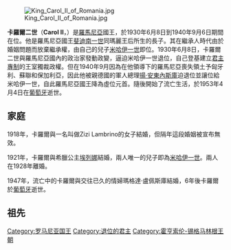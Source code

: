 {{Infobox royalty
| name            = 卡羅爾二世
| image           = Carol al II-lea.jpg
| image_size      = 250px
| reign           = 1930年6月8日-1940年9月6日（{{age in years and days|1930|6|8|1940|9|6|age=no}}）
| predecessor     = [[米哈伊一世|米哈伊一世]]
| successor       = [[米哈伊一世|米哈伊一世]]
| succession      = [[羅馬尼亞國王|羅馬尼亞國王]]
| regent          = {{List collapsed|title=''See list''|1=[[Gheorghe_Mironescu|Gheorghe Mironescu]],<br/>[[尤柳·马纽|尤柳·马纽]],<br/>[[Nicolae_Iorga|Nicolae Iorga]],<br/>[[Alexandru_Vaida-Voevod|Alexandru Vaida-Voevod]],<br/>[[Ion_G._Duca|Ion G. Duca]],<br/>[[Constantin_Angelescu|Constantin Angelescu]],<br/>[[格奥尔基·塔塔内斯库|格奥尔基·塔塔内斯库]],<br/>[[Octavian_Goga|Octavian Goga]],<br/>[[Miron_Cristea|Miron Cristea]],<br/>[[Armand_Călinescu|Armand Călinescu]],<br/>[[Gheorghe_Argeşanu|Gheorghe Argeşanu]],<br/>[[Constantin_Argetoianu|Constantin Argetoianu]]}}
| reg-type        = [[羅馬尼亞總理|總理]]
| spouse          = {{marriage|Zizi Lambrino|1918|1919}}<br/>{{marriage|[[埃列娜|希臘與丹麥公主埃列娜]]|1921|1928}}<br/>{{marriage|Magda Lupescu|1947}}
| issue           = [[卡罗尔·拉姆布林诺|卡罗尔·拉姆布林诺]]<br/>[[米哈伊一世|米哈伊一世]]
| full name       = Carol Caraiman
| house           = [[霍亨索倫王朝|霍亨索倫王朝]]錫格馬林根系
| father          = [[斐迪南一世_(羅馬尼亞)|斐迪南一世]]
| mother          = [[瑪麗_(愛丁堡)|愛丁堡瑪麗公主]]
| birth_date      = {{Birth date|1893|10|15|df=y}}
| birth_place     = {{flag|Kingdom of Romania}}[[錫納亞|錫納亞]][[佩莱什城堡|佩莱什城堡]]
| death_date      = {{Death date and age|1953|4|4|1893|10|15|df=y}}
| death_place     = {{Flagicon image|Flag of Portugal.svg}}[[葡萄牙第二共和國|葡萄牙第二共和國]][[埃什托里尔|埃什托里尔]]
| place of burial = {{ROM}}[[庫爾泰亞主教座堂|庫爾泰亞主教座堂]]
| signature       = 
| religion        = [[罗马尼亚正教会|羅馬尼亞正教]]
}}
{{Infobox Monarch styles
|image      = [[File:Royal_monogram_of_Carol_II_of_Romania.svg|50px]]
|royal name = Carol II of Romania
|dipstyle   = [[Majesty|His Majesty]]
|offstyle   = Your Majesty
|altstyle   = Sir
}}
[[File:King_Carol_II_of_Romania.jpg|thumb]]

'''卡羅爾二世'''（'''Carol II'''，{{bd|1893年|10月15日|1953年|4月4日|catIdx=Carol II}}）是[[羅馬尼亞王國|羅馬尼亞]]國王，於1930年6月8日到1940年9月6日期間在位。他是羅馬尼亞國王[[斐迪南一世_(羅馬尼亞)|斐迪南一世]]同瑪麗王后所生的長子。其在繼承人時代由於婚姻問題而放棄繼承權，由自己的兒子[[米哈伊一世|米哈伊一世]]即位。1930年6月8日，卡羅爾二世與羅馬尼亞國內的政治家發動政變，逼迫米哈伊一世退位，自己登基建立[[君主專制|君主專制]]的王室獨裁政權。但在1940年9月因為在他領導下的羅馬尼亞喪失領土予匈牙利、蘇聯和保加利亞，因此他被親德國的軍人總理[[揚·安東內斯庫|揚·安東內斯庫]]迫退位並讓位給米哈伊一世，自此羅馬尼亞國王降為虛位元首。隨後開始了流亡生活，於1953年4月4日在[[葡萄牙|葡萄牙]]逝世。

==家庭==
1918年，卡羅爾與一名叫做Zizi Lambrino的女子結婚，但隔年這段婚姻被宣布無效。

1921年，卡羅爾與希臘公主[[埃列娜_(希臘)|埃列娜]]結婚，兩人唯一的兒子即為[[米哈伊一世|米哈伊一世]]。兩人在1928年離婚。

1947年，流亡中的卡羅爾與交往已久的情婦瑪格達·盧佩斯庫結婚，6年後卡羅爾於[[葡萄牙|葡萄牙]]逝世。

== 祖先 ==
{{Ahnentafel top|先祖}}<center>
{{ahnentafel-compact5
|style = font-size: 85%;
|boxstyle_1=background-color: #fcc;
|boxstyle_2=background-color: #fb9;
|boxstyle_3=background-color: #ffc;
|boxstyle_4=background-color: #bfc;
|boxstyle_5=background-color: #9fe;
|1= '''羅馬尼亞國王卡羅爾二世'''
|2= '''父：'''羅馬尼亞國王[[斐迪南一世_(羅馬尼亞)|斐迪南一世]]
|3= '''母：'''[[瑪麗_(愛丁堡)|愛丁堡的瑪麗]]
|4= '''祖父：'''[[利奧波德_(霍亨索倫)|霍亨索倫親王利奧波德]]
|5= '''祖母：'''[[葡萄牙的安東妮亞|葡萄牙的安東妮亞]]
|6= '''外祖父：'''薩克森-科堡-哥達公爵[[阿爾弗雷德_(薩克森-科堡-哥達公爵)|阿爾弗雷德]]
|7= '''外祖母：'''[[瑪麗亞·亞歷山德洛芙娜_(俄羅斯)|俄羅斯的瑪麗亞·亞歷山德洛芙娜]]
|8= '''曾祖父：'''霍亨索倫-錫格馬林根親王[[卡爾·安東_(霍亨索倫)|卡爾·安東]]
|9= '''曾祖母：'''[[巴登的約瑟芬|巴登的約瑟芬]]
|10= '''外曾祖父：'''葡萄牙國王[[斐迪南二世_(葡萄牙)|斐迪南二世]]
|11= '''外曾祖母：'''葡萄牙女王[[瑪麗亞二世|瑪麗亞二世]]
|12= '''外曾祖父：'''英國王夫[[阿爾伯特親王|阿爾伯特親王]]
|13= '''外曾祖母：'''英國[[維多利亞_(英國女王)|維多利亞女王]]
|14= '''外曾祖父：'''俄羅斯沙皇[[亞歷山大二世_(俄國)|亞歷山大二世]]
|15= '''外曾祖母：'''[[瑪麗亞·亞歷山德羅芙娜皇后|瑪麗亞·亞歷山德羅芙娜]]
|16= '''高祖父：'''[[卡爾_(霍亨索倫-錫格馬林根)|霍亨索倫-錫格馬林根親王卡爾]]
|17= '''高祖母：'''[[安東妮·繆拉|安東妮·繆拉]]
|18= '''外高祖父：'''[[卡爾_(巴登大公)|巴登大公卡爾]]
|19= '''外高祖母：'''[[史蒂芬妮·德·博阿爾內|史蒂芬妮·德·博阿爾內]]
|20= '''外高祖父：'''[[斐迪南王子_(薩克森-科堡-哥達)|薩克森-科堡-哥達的斐迪南]]
|21= '''外高祖母：'''[[科哈里的瑪麗亞·安東妮亞|科哈里的瑪麗亞·安東妮亞]]
|22= '''外高祖父：'''巴西皇帝[[佩德羅一世_(巴西)|佩德羅一世]]
|23= '''外高祖母：'''[[奧地利的瑪麗亞·利奧波汀|奧地利的瑪麗亞·利奧波汀]]
|24= '''外高祖父：'''薩克森-科堡-哥達公爵[[恩斯特一世_(薩克森-科堡-哥達)|恩斯特一世]]
|25= '''外高祖母：'''[[路易絲公主_(薩克森-哥達-阿爾滕堡)|薩克森-哥達-阿爾滕堡的路易絲]]
|26= '''外高祖父：'''肯特和斯特拉森公爵[[愛德華王子_(肯特及斯特拉森公爵)|愛德華王子]]
|27= '''外高祖母：'''[[維多利亞公主_(薩克森-科堡-薩爾費爾德)|薩克森-科堡-薩爾費爾德的維多利亞]]
|28= '''外高祖父：'''俄羅斯沙皇[[尼古拉一世_(俄國)|尼古拉一世]]
|29= '''外高祖母：'''[[亞歷山德拉·費奧多羅芙娜皇后_(尼古拉一世)|亞歷山德拉·費奧多羅芙娜]]
|30= '''外高祖父：'''黑森大公[[路德維希二世_(黑森大公)|路德維希二世]]
|31= '''外高祖母：'''[[巴登的威廉明妮|巴登的威廉明妮]]
}}</center>
{{ahnentafel bottom}}

{{羅馬尼亞元帥}}
{{Authority control}}
{{DEFAULTSORT:Carol II}}
[[Category:罗马尼亚国王|Category:罗马尼亚国王]]
[[Category:退位的君主|Category:退位的君主]]
[[Category:霍亨索伦-锡格马林根王朝|Category:霍亨索伦-锡格马林根王朝]]
